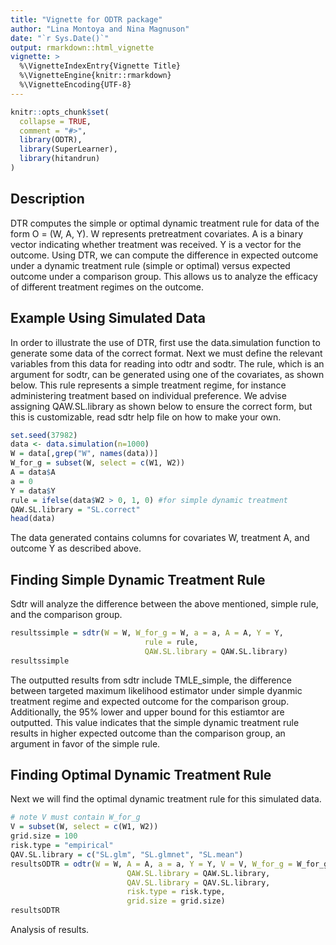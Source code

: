 ```yaml
---
title: "Vignette for ODTR package"
author: "Lina Montoya and Nina Magnuson"
date: "`r Sys.Date()`"
output: rmarkdown::html_vignette
vignette: >
  %\VignetteIndexEntry{Vignette Title}
  %\VignetteEngine{knitr::rmarkdown}
  %\VignetteEncoding{UTF-8}
---
```


```r
knitr::opts_chunk$set(
  collapse = TRUE,
  comment = "#>",
  library(ODTR), 
  library(SuperLearner),
  library(hitandrun)
)
```

## Description
DTR computes the simple or optimal dynamic treatment rule for data of the form O = (W, A, Y). W represents pretreatment covariates. A is a binary vector indicating whether treatment was received. Y is a vector for the outcome. Using DTR, we can compute the difference in expected outcome under a dynamic treatment rule (simple or optimal) versus expected outcome under a comparison group. This allows us to analyze the efficacy of different treatment regimes on the outcome. 


## Example Using Simulated Data

In order to illustrate the use of DTR, first use the data.simulation function to generate some data of the correct format. Next we must define the relevant variables from this data for reading into odtr and sodtr. The rule, which is an argument for sodtr, can be generated using one of the covariates, as shown below. This rule represents a simple treatment regime, for instance administering treatment based on individual preference. We advise assigning QAW.SL.library as shown below to ensure the correct form, but this is customizable, read sdtr help file on how to make your own.

```r
set.seed(37982)
data <- data.simulation(n=1000)
W = data[,grep("W", names(data))]
W_for_g = subset(W, select = c(W1, W2))
A = data$A
a = 0
Y = data$Y
rule = ifelse(data$W2 > 0, 1, 0) #for simple dynamic treatment 
QAW.SL.library = "SL.correct"
head(data)
```
The data generated contains columns for covariates W, treatment A, and outcome Y as described above. 

## Finding Simple Dynamic Treatment Rule

Sdtr will analyze the difference between the above mentioned, simple rule, and the comparison group.

```r
resultssimple = sdtr(W = W, W_for_g = W, a = a, A = A, Y = Y, 
                              rule = rule, 
                              QAW.SL.library = QAW.SL.library)
resultssimple
```
The outputted results from sdtr include TMLE_simple, the difference between targeted maximum likelihood estimator under simple dyanmic treatment regime and expected outcome for the comparison group. Additionally, the 95% lower and upper bound for this estiamtor are outputted. This value indicates that the simple dynamic treatment rule results in higher expected outcome than the comparison group, an argument in favor of the simple rule. 

## Finding Optimal Dynamic Treatment Rule

Next we will find the optimal dynamic treatment rule for this simulated data. 

```r
# note V must contain W_for_g
V = subset(W, select = c(W1, W2))
grid.size = 100
risk.type = "empirical"
QAV.SL.library = c("SL.glm", "SL.glmnet", "SL.mean")
resultsODTR = odtr(W = W, A = A, a = a, Y = Y, V = V, W_for_g = W_for_g,
                          QAW.SL.library = QAW.SL.library, 
                          QAV.SL.library = QAV.SL.library,
                          risk.type = risk.type,
                          grid.size = grid.size)
resultsODTR
```
Analysis of results. 
